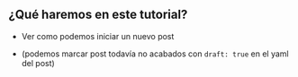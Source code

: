 ::: {.callout-tip collapse="false" appearance="default" icon="false"}
## ¿Qué haremos en este tutorial?

- Ver como podemos iniciar un nuevo post

- (podemos marcar post todavía no acabados con `draft: true` en el yaml del post)
:::